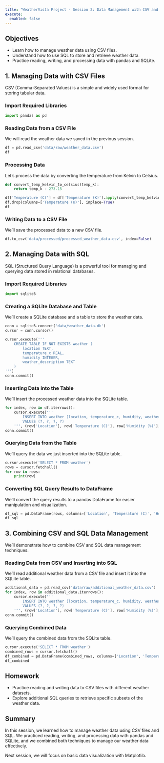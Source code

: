 ```yaml
---
title: "WeatherVista Project - Session 2: Data Management with CSV and SQL"
execute: 
  enabled: false
---
```


## Objectives
- Learn how to manage weather data using CSV files.
- Understand how to use SQL to store and retrieve weather data.
- Practice reading, writing, and processing data with pandas and SQLite.

## 1. Managing Data with CSV Files
CSV (Comma-Separated Values) is a simple and widely used format for storing tabular data.

### Import Required Libraries
```python
import pandas as pd
```


### Reading Data from a CSV File
We will read the weather data we saved in the previous session.

```python
df = pd.read_csv('data/raw/weather_data.csv')
df
```

### Processing Data
Let's process the data by converting the temperature from Kelvin to Celsius.

```python
def convert_temp_kelvin_to_celsius(temp_k):
    return temp_k - 273.15

df['Temperature (C)'] = df['Temperature (K)'].apply(convert_temp_kelvin_to_celsius)
df.drop(columns=['Temperature (K)'], inplace=True)
df
```

### Writing Data to a CSV File
We'll save the processed data to a new CSV file.

```python
df.to_csv('data/processed/processed_weather_data.csv', index=False)
```

## 2. Managing Data with SQL
SQL (Structured Query Language) is a powerful tool for managing and querying data stored in relational databases.

### Import Required Libraries
```python
import sqlite3
```

### Creating a SQLite Database and Table
We'll create a SQLite database and a table to store the weather data.

```python
conn = sqlite3.connect('data/weather_data.db')
cursor = conn.cursor()

cursor.execute('''
    CREATE TABLE IF NOT EXISTS weather (
        location TEXT,
        temperature_c REAL,
        humidity INTEGER,
        weather_description TEXT
    )
''')
conn.commit()
```

### Inserting Data into the Table
We'll insert the processed weather data into the SQLite table.

```python
for index, row in df.iterrows():
    cursor.execute('''
        INSERT INTO weather (location, temperature_c, humidity, weather_description)
        VALUES (?, ?, ?, ?)
    ''', (row['Location'], row['Temperature (C)'], row['Humidity (%)'], row['Weather']))
conn.commit()
```

### Querying Data from the Table
We'll query the data we just inserted into the SQLite table.

```python
cursor.execute('SELECT * FROM weather')
rows = cursor.fetchall()
for row in rows:
    print(row)
```

### Converting SQL Query Results to DataFrame
We'll convert the query results to a pandas DataFrame for easier manipulation and visualization.

```python
df_sql = pd.DataFrame(rows, columns=['Location', 'Temperature (C)', 'Humidity (%)', 'Weather'])
df_sql
```

## 3. Combining CSV and SQL Data Management
We'll demonstrate how to combine CSV and SQL data management techniques.

### Reading Data from CSV and Inserting into SQL
We'll read additional weather data from a CSV file and insert it into the SQLite table.

```python
additional_data = pd.read_csv('data/raw/additional_weather_data.csv')
for index, row in additional_data.iterrows():
    cursor.execute('''
        INSERT INTO weather (location, temperature_c, humidity, weather_description)
        VALUES (?, ?, ?, ?)
    ''', (row['Location'], row['Temperature (C)'], row['Humidity (%)'], row['Weather']))
conn.commit()
```

### Querying Combined Data
We'll query the combined data from the SQLite table.

```python
cursor.execute('SELECT * FROM weather')
combined_rows = cursor.fetchall()
df_combined = pd.DataFrame(combined_rows, columns=['Location', 'Temperature (C)', 'Humidity (%)', 'Weather'])
df_combined
```

## Homework
- Practice reading and writing data to CSV files with different weather datasets.
- Explore additional SQL queries to retrieve specific subsets of the weather data.

## Summary
In this session, we learned how to manage weather data using CSV files and SQL. We practiced reading, writing, and processing data with pandas and SQLite, and we combined both techniques to manage our weather data effectively.

Next session, we will focus on basic data visualization with Matplotlib.
